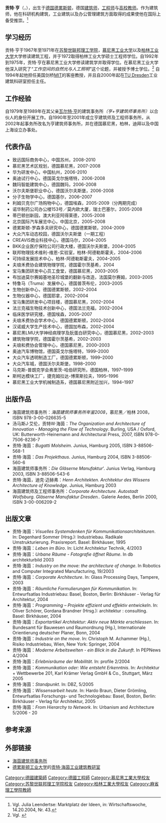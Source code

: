 '''贡特·亨'''（{{lang-de|Gunter Henn}}，{{bd|1947年|2月2日||}}），出生于[[德国|德国]][[德累斯顿|德累斯顿]]，德国[[建筑师|建筑师]]，[[工程师|工程师]]与[[高校教师|高校教师]]。作为建筑师，他在科研机构建筑，工业建筑以及办公管理建筑方面取得的成果使他在国际上备受推崇。<ref>Vgl. Julia Leendertse: Marktplatz der Ideen, in: Wirtschaftswoche, 14.20.2004, Nr. 43.</ref>

== 学习经历 ==
贡特·亨于1967年至1971年在[[苏黎世联邦理工学院|苏黎世联邦理工学院]]，[[慕尼黑工业大学|慕尼黑工业大学]]以及[[柏林工业大学|柏林工业大学]]大学修读建筑工程，并于1972取得柏林工业大学硕士工程师学位。自1992年到1975年，贡特·亨在慕尼黑工业大学修读建筑学并取得学位。在慕尼黑工业大学他深入研究了''“工作空间的自然光与人工照明”''这个论题，并被授予博士学位。<ref>Vgl. {{cite web |url=http://www.arch.tu-dresden.de/Industriebau/_homepage/02_lehrstuhl/02_01_mitarbeiter/02_01_mitarbeiter.htm |title=存档副本 |accessdate=2009-02-13 |deadurl=yes |archiveurl=https://web.archive.org/web/20070920011851/http://www.arch.tu-dresden.de/Industriebau/_homepage/02_lehrstuhl/02_01_mitarbeiter/02_01_mitarbeiter.htm |archivedate=2007-09-20 }}</ref>
自1994年起他担任美国剑桥[[麻省理工|MIT]]的客座教授，并且自2000年起在[[德累斯顿工业大学|TU Dresden]]工业建筑科研室担任主任。

== 工作经验 ==
自1979年至1989年在其父亲[[瓦尔特·亨|瓦尔特·亨]]的建筑事务所''（亨+亨建筑师事务所）''以合伙人的身份开展工作。自1990年至2001年成立亨建筑师及工程师事务所，从2002年起事务所改名为亨建筑师事务所，并在德国慕尼黑，柏林，迪拜以及中国上海设立办事处。
<!-- jeweils in Leitungsfunktion? -->

== 代表作品 ==
* 致远国际商务中心，中国苏州，2008-2010
* 慕尼黑艺术区规划，德国慕尼黑，2007-2008
* 华为研发中心，中国杭州，2006-2010
* 奥迪试行中心，德国英戈尔施塔特，2006-2008
* 魏玛智能建筑中心，德国魏玛，2006-2008
* 沃尔夫斯堡职业中心，德国沃尔夫斯堡，2006-2008
* 分子生物学中心，德国基尔，2006–2007
* 利姆贝克尔广场购物中心，德国埃森，2005-2009（分两期完成）
* 诺华制药公司办公楼153号／莫内欧大厦，瑞士巴塞尔，2005-2008
* 蒂巴顿创新园，澳大利亚阿得莱德，2005-2008
* 北京国际汽车展览中心，中国北京，2005–2008
* 德累斯顿-罗森多夫研究中心，德国德累斯顿，2004-2009
* 大众汽车动态校园，德国沃尔夫斯堡（一期工程）
* CREAVIS商业科技中心，德国马尔，2004–2005
* BKK企业医疗保险公司行政大楼，德国沃尔夫斯堡，2004–2005
* 联邦物理技术维利-维恩-实验室，柏林-阿德勒斯霍夫，2004–2006
* 可持续发展技术中心，柏林-阿德勒斯霍夫，2004–2005
* 夫琅禾费协会建筑物理学院，德国霍尔茨基希，2004
* 宝马集团研发中心员工食堂，德国慕尼黑，2003–2005
* 布加迪莫尔赛姆基地圣珍城堡的翻新与改造，法国莫尔赛姆，2003–2005
* 特鲁马（Truma）发展中心，德国普茨布伦，2003–2005
* 生物创新中心，德国德累斯顿，2002–2004
* 生物仪器中心，德国耶拿，2002–2004
* 宝马集团研发中心项目楼，德国慕尼黑，2002–2004
* 法兰克福生物技术创新中心，德国法兰克福，2002–2004
* 临床医学研究楼，德国埃森，2005–2007
* 夫琅禾费协会学术中心，德国德累斯顿，2002–2004
* 汉诺威大学生产技术中心，德国加布森，2002–2004
* 慕尼黑LMU大学神经病理学及朊蛋白研究中心，德国慕尼黑，2002–2003
* 建筑物理学院，德国霍尔茨基希，2002–2003
* 夫琅和费协会管理中心，德国慕尼黑，2000–2003
* 奥迪汽车博物馆，德国英戈尔施塔特，1999–2000
* 大众汽车透明制造工厂，德国德累斯顿，1999–2000
* 大众汽车城，德国沃尔夫斯堡，1998–2000
* 马克斯-普朗克学会弗里茨-哈伯研究所，德国柏林，1997–1999
* 斯柯达模块工厂，捷克姆拉达-博萊斯拉夫，1995–1996
* 慕尼黑工业大学机械制造系，德国慕尼黑附近加兴，1994–1997

== 出版作品 ==
* 海茵建筑师事务所：''海茵建筑师事务所年鉴2008''，慕尼黑／柏林 2008，ISBN 978-3-00-026635-5
* 汤马斯J·艾伦，贡特W·海茵：''The Organization and Architecture of Innovation - Managing the Flow of Technology''. Burling, USA / Oxford, UK: Butterworth-Heinemann and Architectural Press, 2007, ISBN 978-0-7506-8236-7
* 贡特·海茵：''Bugatti Molsheim''. Junius, Hamburg 2005, ISBN 3-88506-568-1
* 贡特·海茵：''Das Projekthaus''. Junius, Hamburg 2004, ISBN 3-88506-560-6
* 海茵建筑师事务所：''Die Gläserne Manufaktur'''. Junius Verlag, Hamburg 2003, ISBN 3-88506-543-6
* 贡特·海茵，迪克·迈赫弗：''Henn Architekten. Architektur des Wissens Architecture of Knowledge''. Junius, Hamburg 2003
* 海茵建筑师及工程师事务所：''Corporate Architecture. Autostadt Wolfsburg. Gläserne Manufaktur Dresden.''. Galerie Aedes, Berlin 2000, ISBN 3-00-006209-2

== 出版文章 ==
* 贡特·海茵：''Visuelles Systemdenken für Kommunikationsarchitekturen''. In: Degenhard Sommer (Hrsg.): Industriebau. Radikale Umstrukturierung. Praxisreport. Basel: Birkhäuser, 1995
* 贡特·海茵：''Leben im Büro''. In: Licht Architektur Technik, 4/2003
* 贡特·海茵：''Urbane Räume - Fotografie öffnet Räume''. In db architekturbild 2003
* 贡特·海茵：''Industry on the move: the architecture of change''. In Robotics and Computer Integrated Manufacturing, 19/2003
* 贡特·海茵：''Corporate Architecture''. In: Glass Processing Days, Tampere, 2003
* 贡特·海茵：''Räumliche Formulierungen für Kommunikation''. In: Entwurfsatlas Industriebau: Basel, Boston, Berlin: Birkhäuser - Verlag für Architektur, 2004
* 贡特·海茵：''Programming – Projekte effizient und effektiv entwickeln''. In: Oliver Schörer, Gordana Brandner (Hrsg.): architektur : consulting. Basel: Birkhäuser, 2004
* 贡特·海茵：''Exportartikel Architektur: Aktiv neue Märkte erschliessen''. In: Bundesamt für Bauwesen und Raumordnung (Hg.), Internationale Orientierung deutscher Planer, Bonn, 2004
* 贡特·海茵：''Industrie on the move''. In: Christoph M. Achammer (Hg.), Risiko Industriebau, Wien, New York: Springer, 2004
* 贡特·海茵：''Moderne Arbeitswelten - ein Blick in die Zukunft''. In PEPNews 4/2004
* 贡特·海茵：''Erlebnisräume der Mobilität''. In: profile 2/2004
* 贡特·海茵：''Kommunikation oder: Wie entsteht Erkenntnis''. In: Architektur + Wettbewerbe 201, Karl Krämer Verlag GmbH & Co., Stuttgart, März 2005
* 贡特·海茵：''Standpunkt''. In: DBZ, 5/2005
* 贡特·海茵：''Wissensarbeit heute''. In: Hardo Braun, Dieter Grömling, Entwurfsatlas Forschungs- und Technologiebau: Basel, Boston, Berlin: Birkhäuser - Verlag für Architektur, 2005
* 贡特·海茵：''From Hierarchy to Network''. In: Urbanism and Architecture 5/2006 - 20

== 参考来源 ==
<references/>

== 外部链接 ==
* [http://www.henn.com 海茵建筑师事务所] {{Wayback|url=http://www.henn.com/ |date=20130629084428 }}
* [[德累斯顿工业大学|德累斯顿工业大学]]的[https://web.archive.org/web/20110402165835/http://www.arch.tu-dresden.de/Industriebau/ 贡特·海茵工业建筑教研室]

{{Authority control}}

{{DEFAULTSORT:Henn, Gunter}}
[[Category:德國建築師|Category:德國建築師]]
[[Category:德國工程師|Category:德國工程師]]
[[Category:慕尼黑工業大學校友|Category:慕尼黑工業大學校友]]
[[Category:苏黎世联邦理工学院校友|Category:苏黎世联邦理工学院校友]]
[[Category:柏林工業大學校友|Category:柏林工業大學校友]]
[[Category:麻省理工學院教師|Category:麻省理工學院教師]]
